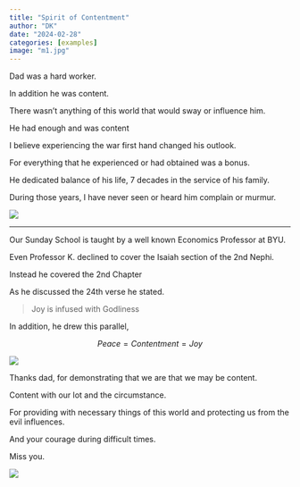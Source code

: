 ```yaml
---
title: "Spirit of Contentment"
author: "DK"
date: "2024-02-28"
categories: [examples]
image: "m1.jpg"
---
```


Dad was a hard worker.

In addition he was content.

There wasn't anything of this world that would sway or influence him.  

He had enough and was content

I believe experiencing the war first hand changed his outlook.

For everything that he experienced or had obtained was a bonus.

He dedicated balance of his life, 7 decades in the service of his family.

During those years, I have never seen or heard him complain or murmur.

![](m2.jpg)

---

Our Sunday School is taught by a well known Economics Professor at BYU.  

Even Professor K. declined to cover the Isaiah section of the 2nd Nephi.

Instead he covered the 2nd Chapter

As he discussed the 24th verse he stated.

>Joy is infused with Godliness

In addition, he drew this parallel,  

$$ Peace = Contentment = Joy $$  

![](m1.jpg)

Thanks dad, for demonstrating that we are that we may be content.

Content with our lot and the circumstance.

For providing with necessary things of this world and protecting us from the evil influences.

And your courage during difficult times.

Miss you.

![](m3.jpg)